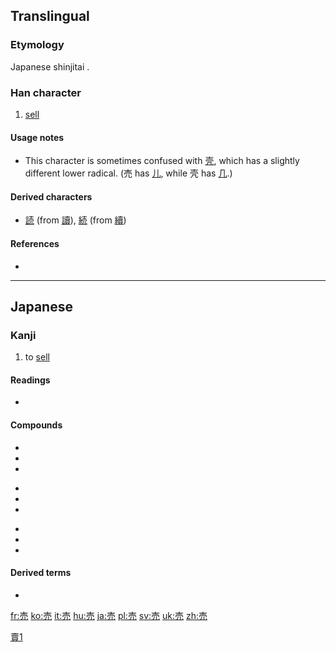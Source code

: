 {{also|賣|卖|壳}}
==Translingual==
{{ja-forms|売|[[卖]]|[[賣]]}}

[[Category:CJKV characters simplified differently in Japan and China|賣1]]

===Etymology===
Japanese shinjitai {{Han simp|賣}}.

===Han character===
{{Han char|rn=33|rad=士|as=04|sn=7|four=|canj=土月竹山 (GBHU), X土月竹山 (XGBHU)|ids=⿱[[士]][[冗]]}}

# [[sell]]

====Usage notes====
* This character is sometimes confused with [[壳]], which has a slightly different lower radical. (売 has [[儿]], while 壳 has [[几]].)

====Derived characters====
* [[読]] (from [[讀]]), [[続]] (from [[續]])

====References====
* {{Han ref|kx=0243.041|dkj=05647|dj=0483.090|hdz=10428.021|uh=58F2|ud=22770}}

----

==Japanese==

===Kanji===
{{ja-kanji|grade=2|rs=士04|style=s|kyu=賣}}

# to [[sell]]

====Readings====
* {{ja-readings
|goon=[[め]] (me) {{qualifier|non-[[w:Jōyō kanji|Jōyō]] reading}}
|kanon=[[ばい]] (bai)
|toon=[[まい]] (mai) {{qualifier|non-[[w:Jōyō kanji|Jōyō]] reading}}
|kun=[[うる]] ([[売る]], uru)}}

====Compounds====
{{top3}}
*{{l|ja|sc=Jpan|売却|tr=ばいきゃく, baikyaku}}
*{{l|ja|sc=Jpan|売国|tr=ばいこく, baikoku}}
*{{l|ja|sc=Jpan|売春|tr=ばいしゅん, baishun}}
{{mid3}}
*{{l|ja|sc=Jpan|売女|tr=ばいた, baita}}
*{{l|ja|sc=Jpan|売買|tr=ばいばい, baibai}}
*{{l|ja|sc=Jpan|売名|tr=ばいめい, baimei}}
{{mid3}}
*{{l|ja|sc=Jpan|売僧|tr=まいす, maisu}}
*{{l|ja|sc=Jpan|商売|tr=しょうばい, shōbai}}
*{{l|ja|sc=Jpan|転売|tr=てんばい, tenbai}}
{{bottom}}

====Derived terms====
* {{l|ja|売る|tr=[[うる]], uru}}

[[fr:売]]
[[ko:売]]
[[it:売]]
[[hu:売]]
[[ja:売]]
[[pl:売]]
[[sv:売]]
[[uk:売]]
[[zh:売]]